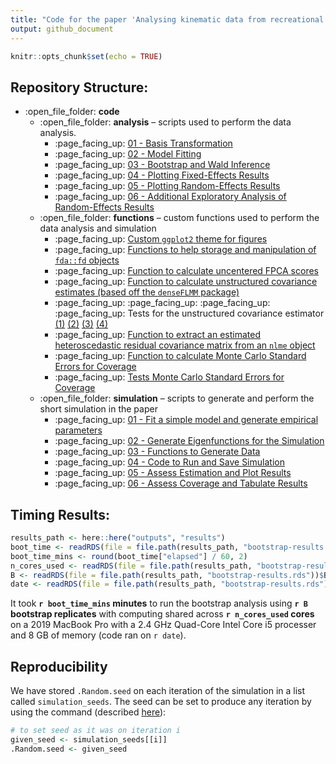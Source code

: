 ```yaml
---
title: "Code for the paper 'Analysing kinematic data from recreational runners using functional data analysis'"
output: github_document
---
```


```r
knitr::opts_chunk$set(echo = TRUE)
```


## Repository Structure:

* :open_file_folder: **code**
  * :open_file_folder: **analysis** -- scripts used to perform the data analysis.
    * :page_facing_up: [01 - Basis Transformation](code/analysis/BFMM-paper-basis-transformation.R)
    * :page_facing_up: [02 - Model Fitting](code/analysis/BFMM-paper-modelling.R)
    * :page_facing_up: [03 - Bootstrap and Wald Inference](code/analysis/BFMM-paper-bootstrap.R)
    * :page_facing_up: [04 - Plotting Fixed-Effects Results](code/analysis/BFMM-paper-fixef-results.R)
    * :page_facing_up: [05 - Plotting Random-Effects Results](code/analysis/BFMM-paper-covariance-results.R)
    * :page_facing_up: [06 - Additional Exploratory Analysis of Random-Effects Results](code/analysis/BFMM-paper-covariance-extra.R)
  * :open_file_folder: **functions** -- custom functions used to perform the data analysis and simulation
    * :page_facing_up: [Custom `ggplot2` theme for figures](code/functions/theme_gunning.R)
    * :page_facing_up: [Functions to help storage and manipulation of `fda::fd` objects](code/functions/functions-helper-smoothing.R)
    * :page_facing_up: [Function to calculate uncentered FPCA scores](code/functions/function-project-mean-onto-fpcs.R)
    * :page_facing_up: [Function to calculate unstructured covariance estimates (based off the `denseFLMM` package)](code/functions/functions-unstructured-covariance.R)
    * :page_facing_up: :page_facing_up: :page_facing_up: :page_facing_up: Tests for the unstructured covariance estimator [(1)](code/functions/cov_unstruct_test-01.R) [(2)](code/functions/cov_unstruct_test-02.R) [(3)](code/functions/cov_unstruct_test-03.R) [(4)](code/functions/cov_unstruct_test-04.R)
    * :page_facing_up: [Function to extract an estimated heteroscedastic residual covariance matrix from an `nlme` object](code/functions/function-get-residual-covariance-matrix.R)
    * :page_facing_up: [Function to calculate Monte Carlo Standard Errors for Coverage](code/functions/binomial_se.R)
    * :page_facing_up: [Tests Monte Carlo Standard Errors for Coverage](code/functions/binomial_se_tests.R)
  * :open_file_folder: **simulation** -- scripts to generate and perform the short simulation in the paper
     *  :page_facing_up: [01 - Fit a simple model and generate empirical parameters](code/simulation/BFMM-paper-get-simulation-parameters.R)
     * :page_facing_up: [02 - Generate Eigenfunctions for the Simulation](code/simulation/BFMM-paper-generate-efuns-simulation.R)
     * :page_facing_up: [03 - Functions to Generate Data](code/simulation/BFMM-paper-generate-simulated-data.R)
     * :page_facing_up: [04 - Code to Run and Save Simulation](code/simulation/BFMM-paper-tidied-simulation.R)
     * :page_facing_up: [05 - Assess Estimation and Plot Results](code/simulation/BFMM-paper-simulation-result-plot.R)
     * :page_facing_up: [06 - Assess Coverage and Tabulate Results](code/simulation/BFMM-paper-simulation-coverage-tables.R)

## Timing Results:

```r
results_path <- here::here("outputs", "results")
boot_time <- readRDS(file = file.path(results_path, "bootstrap-results.rds"))$boot_time
boot_time_mins <- round(boot_time["elapsed"] / 60, 2)
n_cores_used <- readRDS(file = file.path(results_path, "bootstrap-results.rds"))$n_cores_used
B <- readRDS(file = file.path(results_path, "bootstrap-results.rds"))$B
date <- readRDS(file = file.path(results_path, "bootstrap-results.rds"))$date
```

It took **`r boot_time_mins` minutes** to run the bootstrap analysis using **`r B` bootstrap replicates** with computing shared across **`r n_cores_used` cores** on a 2019 MacBook Pro with a 2.4 GHz Quad-Core Intel Core i5 processer and 8 GB of memory (code ran on `r date`).

## Reproducibility

We have stored `.Random.seed` on each iteration of the simulation in a list called `simulation_seeds`. The seed can be set to produce any iteration by using the command (described [here](https://stackoverflow.com/questions/19614314/can-i-get-seed-somehow)):

```r
# to set seed as it was on iteration i
given_seed <- simulation_seeds[[i]]
.Random.seed <- given_seed
```


